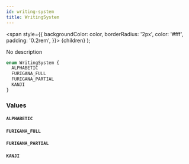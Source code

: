 ```yaml
---
id: writing-system
title: WritingSystem
---
```


<span
style={{
      backgroundColor: color,
      borderRadius: '2px',
      color: '#fff',
      padding: '0.2rem',
    }}>
{children}
</span>
);

No description

```graphql
enum WritingSystem {
  ALPHABETIC
  FURIGANA_FULL
  FURIGANA_PARTIAL
  KANJI
}
```

### Values

#### `ALPHABETIC`

#### `FURIGANA_FULL`

#### `FURIGANA_PARTIAL`

#### `KANJI`
